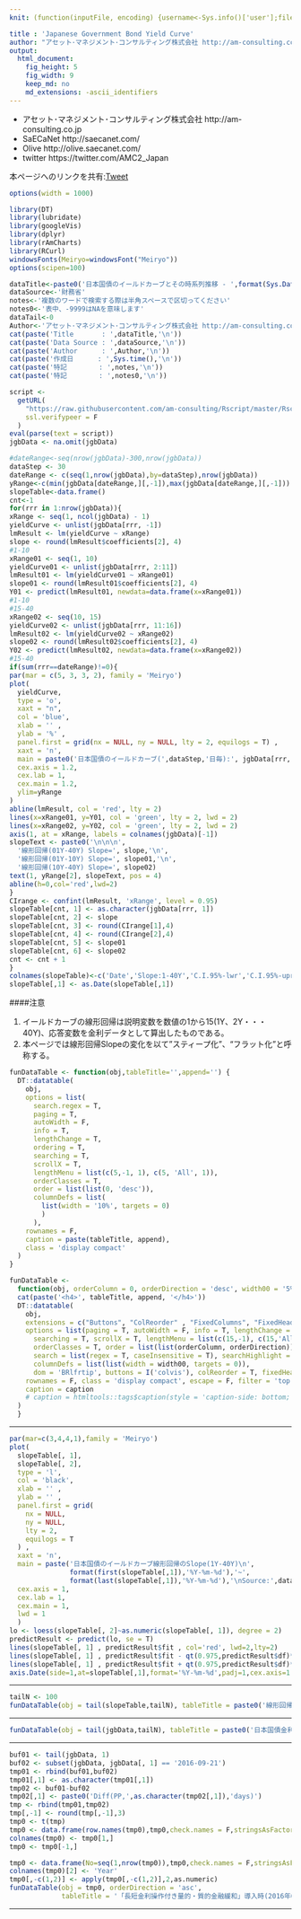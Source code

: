 ```yaml
---
knit: (function(inputFile, encoding) {username<-Sys.info()['user'];fileName<-'defaultPath.csv';pathToFile <-paste0('C:/Users/', username,'/Desktop/pathToCSV/');setwd(pathToFile);buf0<-read.csv(fileName,header = F,skip = 0,stringsAsFactor = F,check.names = F,fileEncoding = 'utf-8');timeStamp<-format(Sys.time(),'%Y%m%d%H%M%S');rmarkdown::render(inputFile, encoding = encoding, output_file = paste0('C:/Users/',username,buf0[2,1],'charts/','am-consulting.co.jp-yieldCurve.html')) })

title : 'Japanese Government Bond Yield Curve'
author: "アセット･マネジメント･コンサルティング株式会社 http://am-consulting.co.jp"
output: 
  html_document:
    fig_height: 5
    fig_width: 9
    keep_md: no
    md_extensions: -ascii_identifiers 
---
```

<link href="http://knowledgevault.saecanet.com/components/rmarkdown-html.css" rel="stylesheet">
<style>
.main-container {
	max-width: 900px;
	margin-left: auto;
	margin-right: auto;
}
table{
 white-space: nowrap;
}
</style>

- アセット･マネジメント･コンサルティング株式会社 http://am-consulting.co.jp
- SaECaNet http://saecanet.com/
- Olive http://olive.saecanet.com/
- twitter https://twitter.com/AMC2_Japan

本ページへのリンクを共有:<a href="https://twitter.com/share" class="twitter-share-button" data-via="AMC2_Japan" data-size="large">Tweet</a> <script>!function(d,s,id){var js,fjs=d.getElementsByTagName(s)[0],p=/^http:/.test(d.location)?'http':'https';if(!d.getElementById(id)){js=d.createElement(s);js.id=id;js.src=p+'://platform.twitter.com/widgets.js';fjs.parentNode.insertBefore(js,fjs);}}(document, 'script', 'twitter-wjs');</script>

```r
options(width = 1000)
```

```r
library(DT)
library(lubridate)
library(googleVis)
library(dplyr)
library(rAmCharts)
library(RCurl)
windowsFonts(Meiryo=windowsFont("Meiryo"))
options(scipen=100)
```

```r
dataTitle<-paste0('日本国債のイールドカーブとその時系列推移 - ',format(Sys.Date(),'%Y年%m月%d日'))
dataSource<-'財務省'
notes<-'複数のワードで検索する際は半角スペースで区切ってください'
notes0<-'表中、-9999はNAを意味します'
dataTail<-0 
Author<-'アセット･マネジメント･コンサルティング株式会社 http://am-consulting.co.jp'
cat(paste('Title       : ',dataTitle,'\n'))
cat(paste('Data Source : ',dataSource,'\n'))
cat(paste('Author      : ',Author,'\n'))
cat(paste('作成日      : ',Sys.time(),'\n'))
cat(paste('特記        : ',notes,'\n'))
cat(paste('特記        : ',notes0,'\n'))
```

```r
script <-
  getURL(
    "https://raw.githubusercontent.com/am-consulting/Rscript/master/Rscript_JGBInterestRate.r",
    ssl.verifypeer = F
  )
eval(parse(text = script))
jgbData <- na.omit(jgbData)
```

```r
#dateRange<-seq(nrow(jgbData)-300,nrow(jgbData))
dataStep <- 30
dateRange <- c(seq(1,nrow(jgbData),by=dataStep),nrow(jgbData))
yRange<-c(min(jgbData[dateRange,][,-1]),max(jgbData[dateRange,][,-1]))
slopeTable<-data.frame()
cnt<-1
for(rrr in 1:nrow(jgbData)){
xRange <- seq(1, ncol(jgbData) - 1)
yieldCurve <- unlist(jgbData[rrr, -1])
lmResult <- lm(yieldCurve ~ xRange)
slope <- round(lmResult$coefficients[2], 4)
#1-10
xRange01 <- seq(1, 10)
yieldCurve01 <- unlist(jgbData[rrr, 2:11])
lmResult01 <- lm(yieldCurve01 ~ xRange01)
slope01 <- round(lmResult01$coefficients[2], 4)
Y01 <- predict(lmResult01, newdata=data.frame(x=xRange01))
#1-10
#15-40
xRange02 <- seq(10, 15)
yieldCurve02 <- unlist(jgbData[rrr, 11:16])
lmResult02 <- lm(yieldCurve02 ~ xRange02)
slope02 <- round(lmResult02$coefficients[2], 4)
Y02 <- predict(lmResult02, newdata=data.frame(x=xRange02))
#15-40
if(sum(rrr==dateRange)!=0){
par(mar = c(5, 3, 3, 2), family = 'Meiryo')
plot(
  yieldCurve,
  type = 'o',
  xaxt = "n",
  col = 'blue',
  xlab = '' ,
  ylab = '%' ,
  panel.first = grid(nx = NULL, ny = NULL, lty = 2, equilogs = T) ,
  xaxt = 'n',
  main = paste0('日本国債のイールドカーブ(',dataStep,'日毎):', jgbData[rrr, 1]),
  cex.axis = 1.2,
  cex.lab = 1,
  cex.main = 1.2,
  ylim=yRange
)
abline(lmResult, col = 'red', lty = 2)
lines(x=xRange01, y=Y01, col = 'green', lty = 2, lwd = 2)
lines(x=xRange02, y=Y02, col = 'green', lty = 2, lwd = 2)
axis(1, at = xRange, labels = colnames(jgbData)[-1])
slopeText <- paste0('\n\n\n',
  '線形回帰(01Y-40Y) Slope=', slope,'\n',
  '線形回帰(01Y-10Y) Slope=', slope01,'\n',
  '線形回帰(10Y-40Y) Slope=', slope02)
text(1, yRange[2], slopeText, pos = 4)
abline(h=0,col='red',lwd=2)
}
CIrange <- confint(lmResult, 'xRange', level = 0.95)
slopeTable[cnt, 1] <- as.character(jgbData[rrr, 1])
slopeTable[cnt, 2] <- slope
slopeTable[cnt, 3] <- round(CIrange[1],4)
slopeTable[cnt, 4] <- round(CIrange[2],4)
slopeTable[cnt, 5] <- slope01
slopeTable[cnt, 6] <- slope02
cnt <- cnt + 1
}
colnames(slopeTable)<-c('Date','Slope:1-40Y','C.I.95%-lwr','C.I.95%-upr','Slope:1-10Y','Slope:10Y-40Y')
slopeTable[,1] <- as.Date(slopeTable[,1])
```

####注意

1. イールドカーブの線形回帰は説明変数を数値の1から15(1Y、2Y・・・40Y)、応答変数を金利データとして算出したものである。
1. 本ページでは線形回帰Slopeの変化を以て"スティープ化"、"フラット化"と呼称する。

```r
funDataTable <- function(obj,tableTitle='',append='') {
  DT::datatable(
    obj,
    options = list(
      search.regex = T,
      paging = T,
      autoWidth = F,
      info = T,
      lengthChange = T,
      ordering = T,
      searching = T,
      scrollX = T,
      lengthMenu = list(c(5,-1, 1), c(5, 'All', 1)),
      orderClasses = T,
      order = list(list(0, 'desc')),
      columnDefs = list(
        list(width = '10%', targets = 0)
        )
      ),
    rownames = F,
    caption = paste(tableTitle, append),
    class = 'display compact'
  )
}

funDataTable <- 
  function(obj, orderColumn = 0, orderDirection = 'desc', width00 = '5%', caption = '', tableTitle = '', append = '') {
  cat(paste('<h4>', tableTitle, append, '</h4>'))  
  DT::datatable(
    obj,
    extensions = c("Buttons", "ColReorder" , "FixedColumns", "FixedHeader"),
    options = list(paging = T, autoWidth = F, info = T, lengthChange = T, ordering = T,
      searching = T, scrollX = T, lengthMenu = list(c(15,-1), c(15,'All')),
      orderClasses = T, order = list(list(orderColumn, orderDirection)), 
      search = list(regex = T, caseInsensitive = T), searchHighlight = T,
      columnDefs = list(list(width = width00, targets = 0)),
      dom = 'BRlfrtip', buttons = I('colvis'), colReorder = T, fixedHeader = T, fixedColumns = list(leftColumns = 1)),
    rownames = F, class = 'display compact', escape = F, filter = 'top', 
    caption = caption
    # caption = htmltools::tags$caption(style = 'caption-side: bottom; text-align: center;','Table ', htmltools::em(caption))
  )  
  }
```

***

```r
par(mar=c(3,4,4,1),family = 'Meiryo')
plot(
  slopeTable[, 1],
  slopeTable[, 2],
  type = 'l',
  col = 'black',
  xlab = '' ,
  ylab = '' ,
  panel.first = grid(
    nx = NULL,
    ny = NULL,
    lty = 2,
    equilogs = T
  ) ,
  xaxt = 'n',
  main = paste('日本国債のイールドカーブ線形回帰のSlope(1Y-40Y)\n',
               format(first(slopeTable[,1]),'%Y-%m-%d'),'~',
               format(last(slopeTable[,1]),'%Y-%m-%d'),'\nSource:',dataSource),
  cex.axis = 1,
  cex.lab = 1,
  cex.main = 1,
  lwd = 1
  )
lo <- loess(slopeTable[, 2]~as.numeric(slopeTable[, 1]), degree = 2)
predictResult <- predict(lo, se = T)
lines(slopeTable[, 1] , predictResult$fit , col='red', lwd=2,lty=2)
lines(slopeTable[, 1] , predictResult$fit - qt(0.975,predictResult$df)*predictResult$se, lty=2, col='blue')
lines(slopeTable[, 1] , predictResult$fit + qt(0.975,predictResult$df)*predictResult$se, lty=2, col='blue')
axis.Date(side=1,at=slopeTable[,1],format='%Y-%m-%d',padj=1,cex.axis=1.0) 
```

***

```r
tailN <- 100
funDataTable(obj = tail(slopeTable,tailN), tableTitle = paste0('線形回帰Slope.直近', tailN, '日分'))
```

***

```r
funDataTable(obj = tail(jgbData,tailN), tableTitle = paste0('日本国債金利情報.直近', tailN, '日分'))
```

***

```r
buf01 <- tail(jgbData, 1)
buf02 <- subset(jgbData, jgbData[, 1] == '2016-09-21')
tmp01 <- rbind(buf01,buf02)
tmp01[,1] <- as.character(tmp01[,1])
tmp02 <- buf01-buf02
tmp02[,1] <- paste0('Diff(PP,',as.character(tmp02[,1]),'days)')
tmp <- rbind(tmp01,tmp02)
tmp[,-1] <- round(tmp[,-1],3)
tmp0 <- t(tmp)
tmp0 <- data.frame(row.names(tmp0),tmp0,check.names = F,stringsAsFactors = F,row.names = NULL)
colnames(tmp0) <- tmp0[1,]
tmp0 <- tmp0[-1,]

tmp0 <- data.frame(No=seq(1,nrow(tmp0)),tmp0,check.names = F,stringsAsFactors = F,row.names = NULL)
colnames(tmp0)[2] <- 'Year'
tmp0[,-c(1,2)] <- apply(tmp0[,-c(1,2)],2,as.numeric)
funDataTable(obj = tmp0, orderDirection = 'asc',
             tableTitle = '「長短金利操作付き量的・質的金融緩和」導入時(2016年09月21日)と直近の日本国債金利の比較')
```

***

<script>
  (function(i,s,o,g,r,a,m){i['GoogleAnalyticsObject']=r;i[r]=i[r]||function(){
  (i[r].q=i[r].q||[]).push(arguments)},i[r].l=1*new Date();a=s.createElement(o),
  m=s.getElementsByTagName(o)[0];a.async=1;a.src=g;m.parentNode.insertBefore(a,m)
  })(window,document,'script','https://www.google-analytics.com/analytics.js','ga');

  ga('create', 'UA-3077339-5', 'auto');
  ga('send', 'pageview');

</script>